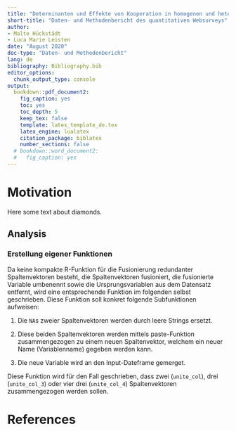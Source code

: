 ```yaml
---
title: "Determinanten und Effekte von Kooperation in homogenen und heterogenen Forschungsverbünden"
short-title: "Daten- und Methodenbericht des quantitativen Websurveys"
author:
- Malte Hückstädt
- Luca Marie Leisten
date: "August 2020"
doc-type: "Daten- und Methodenbericht"
lang: de
bibliography: Bibliography.bib
editor_options:
  chunk_output_type: console
output:
  bookdown::pdf_document2:
    fig_caption: yes
    toc: yes
    toc_depth: 5
    keep_tex: false
    template: latex_template_de.tex
    latex_engine: lualatex
    citation_package: biblatex
    number_sections: false
  # bookdown::word_document2:
  #   fig_caption: yes
---
```


# Motivation

Here some text about diamonds.

## Analysis


### Erstellung eigener Funktionen

Da keine kompakte R-Funktion für die Fusionierung redundanter Spaltenvektoren besteht, die Spaltenvektoren fusioniert, die fusionierte Variable umbenennt sowie die Ursprungsvariablen aus dem Datensatz entfernt, wird eine entsprechende Funktion im folgenden selbst geschrieben. Diese Funktion soll konkret folgende Subfunktionen aufweisen:

1. Die `NA`s zweier Spaltenvektoren werden durch leere Strings ersetzt.

2. Diese beiden Spaltenvektoren werden mittels paste-Funktion zusammengezogen zu einem neuen Spaltenvektor, welchem ein neuer Name (Variablenname) gegeben werden kann.

3. Die neue Variable wird an den Input-Dateframe gemerget.

Diese Funktion wird für den Fall geschrieben, dass zwei (`unite_col`), drei (`unite_col_3`) oder vier drei (`unite_col_4`) Spaltenvektoren zusammengezogen werden sollen.

# References
